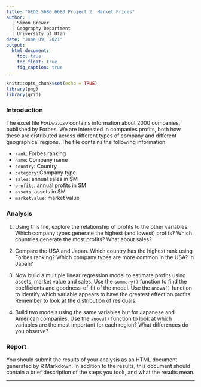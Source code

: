 ```yaml
---
title: "GEOG 5680 6680 Project 2: Market Prices"
author: | 
  | Simon Brewer
  | Geography Department
  | University of Utah
date: "June 09, 2021"
output:
  html_document:
    toc: true
    toc_float: true
    fig_caption: true
---
```


```r
knitr::opts_chunk$set(echo = TRUE)
library(png)
library(grid)
```

### Introduction

The excel file *Forbes.csv* contains information about 2000 companies, published by Forbes. We are interested in companies profits, both how these are distributed across different types of company and different geographical regions. The file contains the following information:

- `rank`: Forbes ranking
- `name`: Company name
- `country`: Country
- `category`: Company type
- `sales`: annual sales in $M
- `profits`: annual profits in $M
- `assets`: assets in $M
- `marketvalue`: market value

### Analysis

1. Using this file, explore the relationship of profits to the other variables. Which company types generate the highest (and lowest) profits? Which countries generate the most profits? What about sales?

2. Compare the USA and Japan. Which country has the highest rank using Forbes ranking? Which company types are more common in the USA? In Japan?

3. Now build a multiple linear regression model to estimate profits using assets, market value and sales. Use the `summary()` function to find the coefficients and goodness-of-fit of the model. Use the `anova()` function to identify which variable appears to have the greatest effect on profits. Remember to look at the distribution of residuals. 

4. Build two models using the same variables but for Japanese and American companies. Use the `anova()` function to look at which variables are the most important for each region? What differences do you observe?

### Report

You should submit the results of your analysis as an HTML document generated by R Markdown. In addition to the results, this document should contain a brief description of the steps you took, and what the results mean. 

---